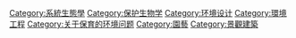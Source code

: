 {{Commonscat|Ecological restoration}}

[[Category:系統生態學|Category:系統生態學]]
[[Category:保护生物学|Category:保护生物学]]
[[Category:环境设计|Category:环境设计]]
[[Category:環境工程|Category:環境工程]]
[[Category:关于保育的环境问题|Category:关于保育的环境问题]]
[[Category:園藝|Category:園藝]]
[[Category:景觀建築|Category:景觀建築]]